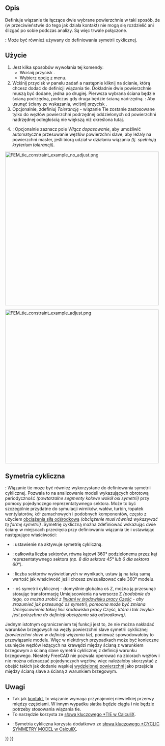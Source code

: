 <languages/>

{{Docnav
|[[FEM_ConstraintContact/pl|Kontakt]]
|[[FEM_ConstraintSpring/pl|Sprężyna]]
|[[FEM_Workbench/pl|MES]]
|IconL=FEM_ConstraintContact.svg
|IconR=FEM_ConstraintSpring.svg
|IconC=Workbench_FEM.svg
}}

{{GuiCommandContainer|
{{GuiCommand/pl
|Name=FEM ConstraintTie
|Name/pl=MES: Wiązanie tie
|MenuLocation=Model → Warunki brzegowe i obciążenia mechaniczne → Wiązanie tie
|Workbenches=[[FEM_Workbench/pl|MES]]
|Version=0.19
|SeeAlso=[[FEM_ConstraintPressure/pl|MES Obciążenie ciśnieniem]]
}}
{{GuiCommandFemInfo/pl
|Solvers=CalculiX
}}
}}

<span id="Description"></span>
==Opis==

Definiuje wiązanie tie łączące dwie wybrane powierzchnie w taki sposób, że (w przeciwieństwie do tego jak działa kontakt) nie mogą się rozdzielić ani ślizgać po sobie podczas analizy. Są więc trwale połączone.

{{Version/pl|1.0}}: Może być również używany do definiowania symetrii cyklicznej.

<span id="Usage"></span>
==Użycie==

<div class="mw-translate-fuzzy">
# Jest kilka sposobów wywołania tej komendy:
#* Wciśnij przycisk {{Button|[[Image:FEM ConstraintTie.svg|16px]] [[FEM_ConstraintTie/pl|Wiązanie tie]]}}.
#* Wybierz opcję {{MenuCommand|Model → Warunki brzegowe i obciążenia mechaniczne → [[Image:FEM ConstraintTie.svg|16px]] Wiązanie tie}} z menu.
# Wciśnij przycisk {{Button|Dodaj}} w panelu zadań a następnie kliknij na ścianie, którą chcesz dodać do definicji wiązania tie. Dokładnie dwie powierzchnie muszą być dodane, jedna po drugiej. Pierwsza wybrana ściana będzie ścianą podrzędną, podczas gdy druga będzie ścianą nadrzędną. {{Version/pl|1.1}}: Aby usunąć ściany ze wskazania, wciśnij przycisk {{Button|Usuń}}.
# Opcjonalnie, zdefiniuj ''Tolerancję'' - wiązanie  Tie zostanie zastosowane tylko do węzłów powierzchni podrzędnej oddzielonych od powierzchni nadrzędnej odległością nie większą niż określona tutaj.
# {{Version/pl|1.0}}: Opcjonalnie zaznacz pole ''Włącz dopasowanie'', aby umożliwić automatyczne przesuwanie węzłów powierzchni slave, aby leżały na powierzchni master, jeśli biorą udział w działaniu wiązania ''(tj. spełniają kryterium tolerancji)''.
</div>

[[Image:FEM_tie_constraint_example_no_adjust.png|500px]]
{{Caption|Dwie połówki belki połączone wiązaniem tie ze zmienioną tolerancją uwzględniającą przerwę.}}

[[Image:FEM_tie_constraint_example_adjust.png|500px]]
{{Caption|Ten sam przykład co wyżej z włączonym dociąganiem - węzły są przesuwane aby zamknąć przerwę.}}

<span id="Cyclic_symmetry"></span>
==Symetria cykliczna==

{{Version/pl|1.0}}: Wiązanie tie może być również wykorzystane do definiowania symetrii cyklicznej. Pozwala to na analizowanie modeli wykazujących obrotową periodyczność ''(powtarzalne segmenty kołowe wokół osi symetrii)'' przy pomocy pojedynczego reprezentatywnego sektora. Może to być szczególnie przydatne do symulacji wirników, wałów, turbin, łopatek wentylatorów, kół zamachowych i podobnych komponentów, często z użyciem [[FEM_ConstraintCentrif/pl|obciążenia siłą odśrodkową]] ''(obciążenie musi również wykazywać tę formę symetrii)'' .Symetrię cykliczną można zdefiniować wskazując dwie ściany w miejscach przecięcia przy definiowaniu wiązania tie i ustawiając następujące właściwości:
* {{PropertyData/pl|Cyclic Symmetry}}: ustawienie na {{true/pl}} aktywuje symetrię cykliczną.
* {{PropertyData/pl|Sectors}}: całkowita liczba sektorów, równa kątowi 360° podzielonemu przez kąt reprezentatywnego sektora ''(np. 8 dla sektora 45° lub 6 dla sektora 60°)''.
* {{PropertyData/pl|Connected Sectors}}: liczba sektorów wyświetlanych w wynikach, ustaw ją na taką samą wartość jak właściwość {{PropertyData/pl|Sectors}} jeśli chcesz zwizualizować całe 360° modelu.
* {{PropertyData/pl|Symmetry Axis}} - oś symetrii cyklicznej - domyślnie globalna oś Z, można ją przesunąć stosując transformację Umiejscowienia na wersorze Z ''(podobnie do tego, co można zrobić z [[Part_Line/pl|liniami w środowisku pracy Część]] - aby zrozumieć jak przesunąć oś symetrii, pomocna może być zmiana Umiejscowienia takiej linii środowiska pracy Część, która i tak zwykle jest potrzebna do definicji obciążenia siłą odśrodkową)''.
Jednym istotnym ograniczeniem tej funkcji jest to, że nie można nakładać warunków brzegowych na węzły powierzchni slave symetrii cyklicznej ''(powierzchni slave w definicji wiązania tie)'', ponieważ spowodowałoby to przewiązanie modelu. Więc w niektórych przypadkach może być konieczne usunięcie węzłów leżących na krawędzi między ścianą z warunkiem brzegowym a ścianą slave symetrii cyklicznej z definicji warunku brzegowego. Niestety FreeCAD nie pozwala operować na zbiorach węzłów i nie można odznaczać pojedynczych węzłów, więc należałoby skorzystać z obejść takich jak dodanie wąskiej [[FEM_Geometry_Preparation_and_Meshing/pl#Partycjonowanie_geometrii|wydzielonej powierzchni]] jako przejścia między ścianą slave a ścianą z warunkiem brzegowym.

<span id="Notes"></span>
==Uwagi== 

* Tak jak [[FEM_ConstraintContact/pl|kontakt]], to wiązanie wymaga przynajmniej niewielkiej przerwy między częściami. W innym wypadku siatka będzie ciągła i nie będzie potrzeby stosowania wiązania tie.
* To narzędzie korzysta ze [https://web.mit.edu/calculix_v2.7/CalculiX/ccx_2.7/doc/ccx/node251.html słowa kluczowego *TIE w CalculiX].
* {{Version/pl|1.0}}: Symetria cykliczna korzysta dodatkowo ze [https://web.mit.edu/calculix_v2.7/CalculiX/ccx_2.7/doc/ccx/node183.html słowa kluczowego *CYCLIC SYMMETRY MODEL w CalculiX].


{{Docnav
|[[FEM_ConstraintContact/pl|Kontakt]]
|[[FEM_ConstraintSpring/pl|Sprężyna]]
|[[FEM_Workbench/pl|MES]]
|IconL=FEM_ConstraintContact.svg
|IconR=FEM_ConstraintSpring.svg
|IconC=Workbench_FEM.svg
}}

{{FEM_Tools_navi{{#translation:}}}}
{{Userdocnavi{{#translation:}}}}